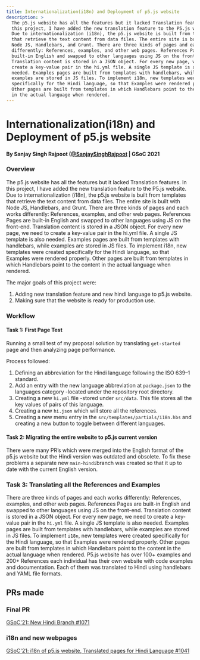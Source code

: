 ```yaml
---
title: Internationalization(i18n) and Deployment of p5.js website
description: >
  The p5.js website has all the features but it lacked Translation features. In
  this project, I have added the new translation feature to the P5.js website.
  Due to internationalization (i18n), the p5.js website is built from templates
  that retrieve the text content from data files. The entire site is built with
  Node JS, Handlebars, and Grunt. There are three kinds of pages and each works
  differently: References, examples, and other web pages. References Pages are
  built-in English and swapped to other languages using JS on the front-end.
  Translation content is stored in a JSON object. For every new page, we need to
  create a key-value pair in the hi.yml file. A single JS template is also
  needed. Examples pages are built from templates with handlebars, while
  examples are stored in JS files. To implement i18n, new templates were created
  specifically for the Hindi language, so that Examples were rendered properly.
  Other pages are built from templates in which Handlebars point to the content
  in the actual language when rendered.
---
```

# Internationalization(i18n) and Deployment of p5.js website

#### By Sanjay Singh Rajpoot ([@SanjaySinghRajpoot](https://github.com/SanjaySinghRajpoot) | GSoC 2021

### Overview

The p5.js website has all the features but it lacked Translation features. In this project, I have added the new translation feature to the P5.js website. Due to internationalization (i18n), the p5.js website is built from templates that retrieve the text content from data files. The entire site is built with Node JS, Handlebars, and Grunt. There are three kinds of pages and each works differently: References, examples, and other web pages. References Pages are built-in English and swapped to other languages using JS on the front-end. Translation content is stored in a JSON object. For every new page, we need to create a key-value pair in the hi.yml file. A single JS template is also needed. Examples pages are built from templates with handlebars, while examples are stored in JS files. To implement i18n, new templates were created specifically for the Hindi language, so that Examples were rendered properly. Other pages are built from templates in which Handlebars point to the content in the actual language when rendered.

The major goals of this project were:

1. Adding new translation feature and new hindi language to p5.js website.
2. Making sure that the website is ready for production use.

### Workflow

#### Task 1: First Page Test

Running a small test of my proposal solution by translating `get-started` page and then analyzing page performance.

Process followed:

1. Defining an abbreviation for the Hindi language following the ISO 639–1 standard.
2. Add an entry with the new language abbreviation at `package.json` to the languages category -located under the repository root directory.
3. Creating a new `hi.yml` file -stored under `src/data`. This file stores all the key values of pairs of this language.
4. Creating a new `hi.json` which will store all the references.
5. Creating a new menu entry in the `src/templates/partials/i18n.hbs` and creating a new button to toggle between different languages.

#### Task 2: Migrating the entire website to p5.js current version

There were many PR’s which were merged into the English format of the p5.js website but the Hindi version was outdated and obsolete. To fix these problems a separate new `main-hindi`branch was created so that it up to date with the current English version.

### Task 3: Translating all the References and Examples

There are three kinds of pages and each works differently: References, examples, and other web pages. References Pages are built-in English and swapped to other languages using JS on the front-end. Translation content is stored in a JSON object. For every new page, we need to create a key-value pair in the `hi.yml` file. A single JS template is also needed.
Examples pages are built from templates with handlebars, while examples are stored in JS files. To implement `i18n`, new templates were created specifically for the Hindi language, so that Examples were rendered properly. Other pages are built from templates in which Handlebars point to the content in the actual language when rendered. P5.js website has over 100+ examples and 200+ References each individual has their own website with code examples and documentation. Each of them was translated to Hindi using handlebars and YAML file formats.

## PRs made

### Final PR

[GSoC'21: New Hindi Branch #1071](https://github.com/processing/p5.js-website/pull/1071)

### i18n and new webpages

[GSoC'21: i18n of p5.js website, Translated pages for Hindi Language #1041](https://github.com/processing/p5.js-website/pull/1041)
